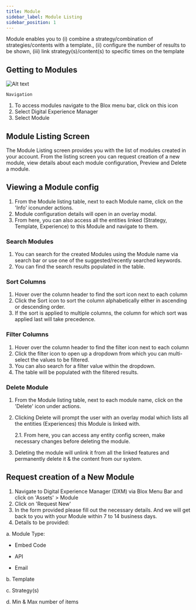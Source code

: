 ```yaml
---
title: Module
sidebar_label: Module Listing
sidebar_position: 1
---
```


<head>

  <title>Module</title>
  <meta
    name="description"
    content="When Making an Angular app a Progressive Web App, the two main requirements are a Service Worker and a Web Manifest. Read to learn more in Ionic's PWA tutorial."
  />
</head>

Module enables you to (i) combine a strategy/combination of strategies/contents with a template., (ii) configure the number of results to be shown, (iii) link strategy(s)/content(s) to specific times on the template

## Getting to Modules

![Alt text](https://d1r1e7xjkfj7nz.cloudfront.net/dxmodule.png 'a title')

`Navigation`

1. To access modules navigate to the Blox menu bar, click on this icon
2. Select Digital Experience Manager
3. Select Module

## Module Listing Screen

The Module Listing screen provides you with the list of modules created in your account. From the listing screen you can request creation of a new module, view details about each module configuration, Preview and Delete a module.

## Viewing a Module config

1. From the Module listing table, next to each Module name, click on the 'Info' iconunder actions.
2. Module configuration details will open in an overlay modal.
3. From here, you can also access all the entities linked (Strategy, Template, Experience) to this Module and navigate to them.

### Search Modules

1. You can search for the created Modules using the Module name via search bar or use one of the suggested/recently searched keywords.
2. You can find the search results populated in the table.

### Sort Columns

1. Hover over the column header to find the sort icon next to each column
2. Click the Sort icon to sort the column alphabetically either in ascending or descending order.
3. If the sort is applied to multiple columns, the column for which sort was applied last will take precedence.

### Filter Columns

1. Hover over the column header to find the filter icon next to each column
2. Click the filter icon to open up a dropdown from which you can multi-select the values to be filtered.
3. You can also search for a filter value within the dropdown.
4. The table will be populated with the filtered results.

### Delete Module

1. From the Module listing table, next to each module name, click on the 'Delete' icon under actions.
2. Clicking Delete will prompt the user with an overlay modal which lists all the entities (Experiences) this Module is linked with.

   2.1. From here, you can access any entity config screen, make necessary changes
   before deleting the module.

3. Deleting the module will unlink it from all the linked features and permanently delete it & the content from our system.

## Request creation of a New Module

1. Navigate to Digital Experience Manager (DXM) via Blox Menu Bar and click on 'Assets' \> Module
2. Click on 'Request New'
3. In the form provided please fill out the necessary details. And we will get back to you with your Module within 7 to 14 business days.
4. Details to be provided:

a. Module Type:

- Embed Code

- API

- Email

b. Template

c. Strategy(s)

d. Min & Max number of items
